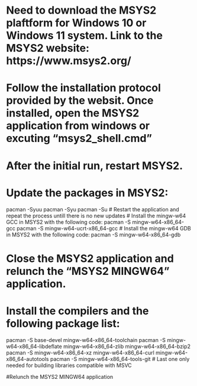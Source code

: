# Need to download the MSYS2 plaftform for Windows 10 or Windows 11 system. Link to the MSYS2 website: https://www.msys2.org/
# Follow the installation protocol provided by the websit. Once installed, open the MSYS2 application from windows or excuting "msys2_shell.cmd"
# After the initial run, restart MSYS2.

# Update the packages in MSYS2:
  pacman -Syuu
  pacman -Syu
  pacman -Su
# Restart the application and repeat the process untill there is no new updates
# Install the mingw-w64 GCC in MSYS2 with the following code:
  pacman -S mingw-w64-x86_64-gcc
  pacman -S mingw-w64-ucrt-x86_64-gcc
# Install the mingw-w64 GDB in MSYS2 with the following code:
  pacman -S mingw-w64-x86_64-gdb

# Close the MSYS2 application and relunch the "MSYS2 MINGW64" application.
# Install the compilers and the following package list:
  pacman -S base-devel mingw-w64-x86_64-toolchain
  pacman -S mingw-w64-x86_64-libdeflate mingw-w64-x86_64-zlib mingw-w64-x86_64-bzip2
  pacman -S mingw-w64-x86_64-xz mingw-w64-x86_64-curl mingw-w64-x86_64-autotools
  pacman -S mingw-w64-x86_64-tools-git 
# Last one only needed for building libraries compatible with MSVC

#Relunch the MSYS2 MINGW64 application
